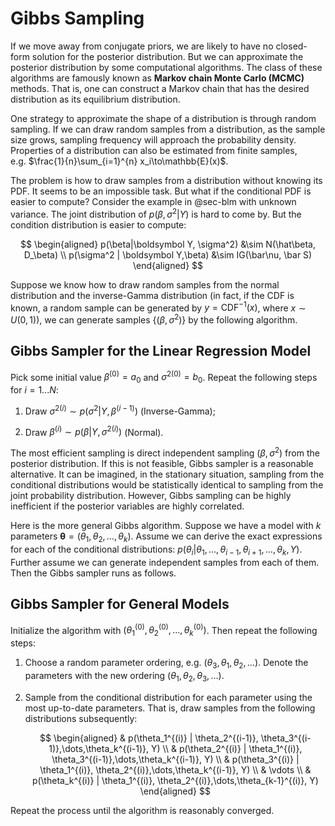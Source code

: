 # Gibbs Sampling

If we move away from conjugate priors, we are likely to have no
closed-form solution for the posterior distribution. But we can
approximate the posterior distribution by some computational algorithms.
The class of these algorithms are famously known as **Markov chain Monte
Carlo (MCMC)** methods. That is, one can construct a Markov chain that
has the desired distribution as its equilibrium distribution.

One strategy to approximate the shape of a distribution is through
random sampling. If we can draw random samples from a distribution, as
the sample size grows, sampling frequency will approach the probability
density. Properties of a distribution can also be estimated from finite
samples, e.g. $\frac{1}{n}\sum_{i=1}^{n} x_i\to\mathbb{E}(x)$.

The problem is how to draw samples from a distribution without knowing
its PDF. It seems to be an impossible task. But what if the conditional
PDF is easier to compute? Consider the example in @sec-blm with unknown
variance. The joint distribution of $p(\beta,\sigma^2 | Y)$ is hard to
come by. But the condition distribution is easier to compute:

$$
\begin{aligned}
p(\beta|\boldsymbol Y, \sigma^2) &\sim N(\hat\beta, D_\beta) \\
p(\sigma^2 | \boldsymbol Y,\beta) &\sim IG(\bar\nu, \bar S)
\end{aligned}
$$

Suppose we know how to draw random samples from the normal distribution
and the inverse-Gamma distribution (in fact, if the CDF is known, a
random sample can be generated by $y=\text{CDF}^{-1}(x)$, where
$x \sim U(0,1)$), we can generate samples $\{(\beta,\sigma^2)\}$ by the
following algorithm.

::: {.callout-note icon="false"}
## Gibbs Sampler for the Linear Regression Model

Pick some initial value $\beta^{(0)}=a_0$ and $\sigma^{2(0)} = b_0$.
Repeat the following steps for $i=1...N$:

1.  Draw $\sigma^{2(i)}\sim p(\sigma^2 | Y, \beta^{(i-1)})$
    (Inverse-Gamma);

2.  Draw $\beta^{(i)}\sim p(\beta| Y, \sigma^{2(i)})$ (Normal).
:::

The most efficient sampling is direct independent sampling
$(\beta,\sigma^2)$ from the posterior distribution. If this is not
feasible, Gibbs sampler is a reasonable alternative. It can be imagined,
in the stationary situation, sampling from the conditional distributions
would be statistically identical to sampling from the joint probability
distribution. However, Gibbs sampling can be highly inefficient if the
posterior variables are highly correlated.

Here is the more general Gibbs algorithm. Suppose we have a model with
$k$ parameters $\boldsymbol\theta=(\theta_1,\theta_2,\dots,\theta_k)$.
Assume we can derive the exact expressions for each of the conditional
distributions:
$p(\theta_i|\theta_1,\dots,\theta_{i-1},\theta_{i+1},\dots,\theta_k, Y)$.
Further assume we can generate independent samples from each of them.
Then the Gibbs sampler runs as follows.

::: {.callout-note icon="false"}
## Gibbs Sampler for General Models

Initialize the algorithm with
$(\theta_1^{(0)},\theta_2^{(0)},\dots,\theta_k^{(0)})$. Then repeat the
following steps:

1.  Choose a random parameter ordering, e.g.
    $(\theta_3, \theta_1,\theta_2, …)$. Denote the parameters with the
    new ordering $(\theta_1,\theta_2,\theta_3,…)$.

2.  Sample from the conditional distribution for each parameter using
    the most up-to-date parameters. That is, draw samples from the
    following distributions subsequently:

    $$
    \begin{aligned}
    & p(\theta_1^{(i)} | \theta_2^{(i-1)}, \theta_3^{(i-1)},\dots,\theta_k^{(i-1)}, Y) \\
    & p(\theta_2^{(i)} | \theta_1^{(i)}, \theta_3^{(i-1)},\dots,\theta_k^{(i-1)}, Y) \\
    & p(\theta_3^{(i)} | \theta_1^{(i)}, \theta_2^{(i)},\dots,\theta_k^{(i-1)}, Y) \\
    & \vdots \\
    & p(\theta_k^{(i)} | \theta_1^{(i)}, \theta_2^{(i)},\dots,\theta_{k-1}^{(i)}, Y)
    \end{aligned}
    $$

Repeat the process until the algorithm is reasonably converged.
:::
